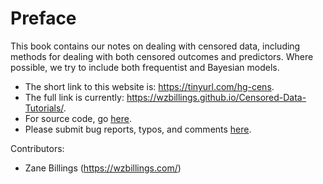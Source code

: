 # Preface {.unnumbered}

This book contains our notes on dealing with censored data, including
methods for dealing with both censored outcomes and predictors. Where possible,
we try to include both frequentist and Bayesian models.

* The short link to this website is: [https://tinyurl.com/hg-cens](https://tinyurl.com/hg-cens).
* The full link is currently: [https://wzbillings.github.io/Censored-Data-Tutorials/](https://wzbillings.github.io/Censored-Data-Tutorials/).
* For source code, go [here](https://github.com/wzbillings/Censored-Data-Tutorials).
* Please submit bug reports, typos, and comments [here](https://github.com/wzbillings/Censored-Data-Tutorials/issues).

Contributors:

* Zane Billings ([https://wzbillings.com/](https://wzbillings.com/))

<!-- END OF FILE -->

